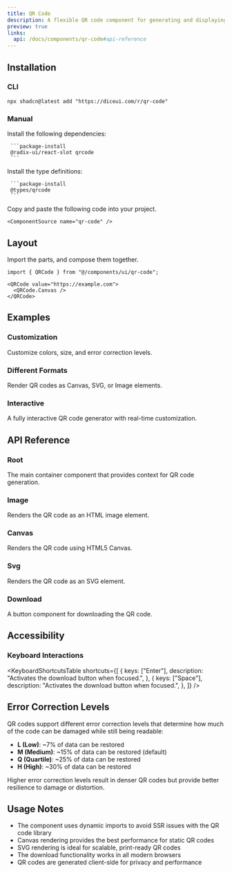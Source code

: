 ```yaml
---
title: QR Code
description: A flexible QR code component for generating and displaying QR codes with customization options.
preview: true
links:
  api: /docs/components/qr-code#api-reference
---
```


<ComponentTabs name="qr-code-demo" className="items-center justify-center" />

## Installation

### CLI

```package-install
npx shadcn@latest add "https://diceui.com/r/qr-code"
```

### Manual

<Steps>
  <Step>
     Install the following dependencies:

     ```package-install
     @radix-ui/react-slot qrcode
     ```
  </Step>
  <Step>
     Install the type definitions:

     ```package-install
     @types/qrcode
     ```
  </Step>
  <Step>
    Copy and paste the following code into your project.

    <ComponentSource name="qr-code" />
  </Step>
</Steps>

## Layout

Import the parts, and compose them together.

```tsx
import { QRCode } from "@/components/ui/qr-code";

<QRCode value="https://example.com">
  <QRCode.Canvas />
</QRCode>
```

## Examples

### Customization

Customize colors, size, and error correction levels.

<ComponentTabs name="qr-code-customization-demo" />

### Different Formats

Render QR codes as Canvas, SVG, or Image elements.

<ComponentTabs name="qr-code-formats-demo" />

### Interactive

A fully interactive QR code generator with real-time customization.

<ComponentTabs name="qr-code-interactive-demo" />

## API Reference

### Root

The main container component that provides context for QR code generation.

<AutoTypeTable
  path="./types/docs/qr-code.ts"
  name="RootProps"
/>

### Image

Renders the QR code as an HTML image element.

<AutoTypeTable
  path="./types/docs/qr-code.ts"
  name="ImageProps"
/>

### Canvas

Renders the QR code using HTML5 Canvas.

<AutoTypeTable
  path="./types/docs/qr-code.ts"
  name="CanvasProps"
/>

### Svg

Renders the QR code as an SVG element.

<AutoTypeTable
  path="./types/docs/qr-code.ts"
  name="SvgProps"
/>

### Download

A button component for downloading the QR code.

<AutoTypeTable
  path="./types/docs/qr-code.ts"
  name="DownloadProps"
/>

## Accessibility

### Keyboard Interactions

<KeyboardShortcutsTable
  shortcuts={[
    {
      keys: ["Enter"],
      description: "Activates the download button when focused.",
    },
    {
      keys: ["Space"],
      description: "Activates the download button when focused.",
    },
  ]}
/>

## Error Correction Levels

QR codes support different error correction levels that determine how much of the code can be damaged while still being readable:

- **L (Low)**: ~7% of data can be restored
- **M (Medium)**: ~15% of data can be restored (default)
- **Q (Quartile)**: ~25% of data can be restored
- **H (High)**: ~30% of data can be restored

Higher error correction levels result in denser QR codes but provide better resilience to damage or distortion.

## Usage Notes

- The component uses dynamic imports to avoid SSR issues with the QR code library
- Canvas rendering provides the best performance for static QR codes
- SVG rendering is ideal for scalable, print-ready QR codes
- The download functionality works in all modern browsers
- QR codes are generated client-side for privacy and performance
